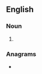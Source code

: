 ==English==

===Noun===
{{head|en|noun form}}

# {{plural of|en|Pueblan}}

===Anagrams===
* {{anagrams|en|a=abelnpsu|subpanel|subplane}}